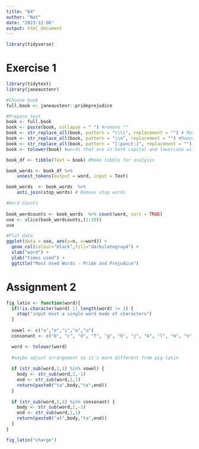 ```yaml
---
title: "B4"
author: "Nat"
date: "2023-12-06"
output: html_document
---
```

```r
library(tidyverse)
```

# Exercise 1

```r
library(tidytext)
library(janeaustenr)

#Choose book
full.book <- janeaustenr::prideprejudice

#Prepare text
book <- full.book
book <- paste(book, collapse = " ") #remove ""
book <- str_replace_all(book, pattern = "\\\\", replacement = "") # Remove slashes
book <- str_replace_all(book, pattern = "\\n", replacement = "") #Remove new line
book <- str_replace_all(book, pattern = "[:punct:]", replacement = "") #Remove punctuation
book <- tolower(book) #words that are in both capital and lowercase will not be double counted

book_df <- tibble(Text = book) #Make tibble for analysis

book_words <- book_df %>% 
    unnest_tokens(output = word, input = Text) 

book_words  <- book_words  %>%
    anti_join(stop_words) # Remove stop words 

#Word Counts
  
book_wordcounts <- book_words  %>% count(word, sort = TRUE)
use <- slice(book_wordcounts,(1:10))
use

#Plot data
ggplot(data = use, aes(y=n, x=word)) +
  geom_col(colour="black",fill="darkslategray4") +
  xlab("word") +
  ylab("times used") +
  ggtitle("Most Used Words - Pride and Prejudice")
```

# Assignment 2
```r

fig_latin <- function(word){
  if(!is.character(word) || length(word) != 1) {
    stop("input must a single word made of characters")
  }
  
  vowel <- c("a","e","i","o","u")
  consonant <- c("b", "c", "d", "f", "g", "h", "j", "k", "l", "m", "n", "p", "q", "r", "s", "t", "v", "w", "x", "y", "z")

  word <- tolower(word)
  
  #maybe adjust arrangement so it's more different from pig latin
  
  if (str_sub(word,1,1) %in% vowel) {
    body <- str_sub(word,2,-1)
    end <- str_sub(word,1,1)
    return(paste0("ta",body,"ta",end))
  }
  
  if (str_sub(word,1,1) %in% consonant) {
    body <- str_sub(word,2,-1)
    end <- str_sub(word,1,1)
    return(paste0("at",body,"ta",end))
  }
}

fig_latin("charge")

```








